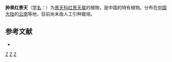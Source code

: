 {{Speciesbox 
| genus = Rhodiola
| species = papillocarpa
| authority = (Fröd.) [[傅书遐|S. H. Fu]]
}}

'''肿果红景天'''（[[学名|学名]]：{{lang|la|''Rhodiola papillocarpa''}}）为[[景天科|景天科]][[红景天属|红景天属]]的植物，是中国的特有植物。分布在[[中国大陆|中国大陆]]的[[云南|云南]]等地，目前尚未由人工引种栽培。

== 参考文献 ==
<div class="references-small">
* {{cite web| url =http://www.bioinfo.cn/db05/KmzwSpecies.php?action=view&id=5744| title =肿果红景天| work =《中国高等植物数据库全库》| publisher =中国科学院微生物研究所| author =昆明植物研究所| accessdate =2009-02-25| deadurl =yes| archiveurl =https://web.archive.org/web/20160305052514/http://www.bioinfo.cn/db05/KmzwSpecies.php?action=view&id=5744| archivedate =2016-03-05}}
</div>
{{Taxonbar|from=Q15232025}}

{{DEFAULTSORT:Rhodiola papillocarpa}}
[[Category:红景天属|Z]]
[[Category:中國特有植物|Z]]
[[Category:云南植物|Z]]